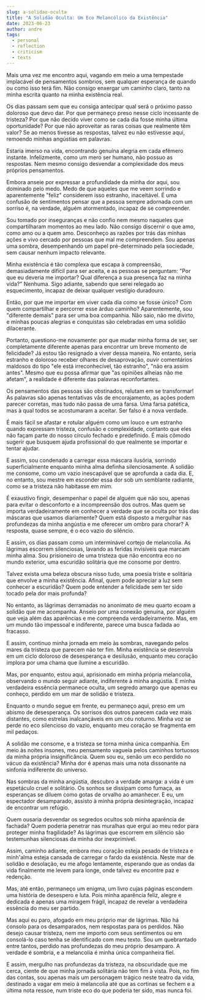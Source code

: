 ```yaml
---
slug: a-solidao-oculta
title: "A Solidão Oculta: Um Eco Melancólico da Existência"
date: 2023-06-23
author: andre
tags:
  - personal
  - reflection
  - criticism
  - texts
---
```


Mais uma vez me encontro aqui, vagando em meio a uma tempestade implacável de pensamentos sombrios, sem qualquer esperança de quando ou como isso terá fim. Não consigo enxergar um caminho claro, tanto na minha escrita quanto na minha existência real.

Os dias passam sem que eu consiga antecipar qual será o próximo passo doloroso que devo dar. Por que permaneço preso nesse ciclo incessante de tristeza? Por que não decido viver como se cada dia fosse minha última oportunidade? Por que não aproveitar as raras coisas que realmente têm valor? Se ao menos tivesse as respostas, talvez eu não estivesse aqui, remoendo minhas angústias em palavras.

Estaria imerso na vida, encontrando genuína alegria em cada efêmero instante. Infelizmente, como um mero ser humano, não possuo as respostas. Nem mesmo consigo desvendar a complexidade dos meus próprios pensamentos.

Embora anseie por expressar a profundidade da minha dor aqui, sou dominado pelo medo. Medo de que aqueles que me veem sorrindo e aparentemente "feliz" considerem isso estranho, inaceitável. É uma confusão de sentimentos pensar que a pessoa sempre adornada com um sorriso é, na verdade, alguém atormentado, incapaz de se compreender.

Sou tomado por inseguranças e não confio nem mesmo naqueles que compartilharam momentos ao meu lado. Não consigo discernir o que amo, como amo ou a quem amo. Desconheço as razões por trás das minhas ações e vivo cercado por pessoas que mal me compreendem. Sou apenas uma sombra, desempenhando um papel pré-determinado pela sociedade, sem causar nenhum impacto relevante.

Minha existência é tão complexa que escapa à compreensão, demasiadamente difícil para ser aceita, e as pessoas se perguntam: "Por que eu deveria me importar? Qual diferença a sua presença faz na minha vida?" Nenhuma. Sigo adiante, sabendo que serei relegado ao esquecimento, incapaz de deixar qualquer vestígio duradouro.

Então, por que me importar em viver cada dia como se fosse único? Com quem compartilhar e percorrer esse árduo caminho? Aparentemente, sou "diferente demais" para ser uma boa companhia. Não saio, não me divirto, e minhas poucas alegrias e conquistas são celebradas em uma solidão dilacerante.

Portanto, questiono-me novamente: por que mudar minha forma de ser, ser completamente diferente apenas para encontrar um breve momento de felicidade? Já estou tão resignado a viver dessa maneira. No entanto, seria estranho e doloroso receber olhares de desaprovação, ouvir comentários maldosos do tipo "ele está irreconhecível, tão estranho", "não era assim antes". Mesmo que eu possa afirmar que "as opiniões alheias não me afetam", a realidade é diferente das palavras reconfortantes.

Os pensamentos das pessoas são obstinados, relutam em se transformar! As palavras são apenas tentativas vãs de encorajamento, as ações podem parecer corretas, mas tudo não passa de uma farsa. Uma farsa patética, mas à qual todos se acostumaram a aceitar. Ser falso é a nova verdade.

É mais fácil se afastar e rotular alguém como um louco e um estranho quando expressam tristeza, confusão e complexidade, contanto que eles não façam parte do nosso círculo fechado e predefinido. É mais cômodo sugerir que busquem ajuda profissional do que realmente se importar e tentar ajudar.

E assim, sou condenado a carregar essa máscara ilusória, sorrindo superficialmente enquanto minha alma definha silenciosamente. A solidão me consome, como um vazio inescapável que se aprofunda a cada dia. E, no entanto, sou mestre em esconder essa dor sob um semblante radiante, como se a tristeza não habitasse em mim.

É exaustivo fingir, desempenhar o papel de alguém que não sou, apenas para evitar o desconforto e a incompreensão dos outros. Mas quem se importa verdadeiramente em conhecer a verdade que se oculta por trás das máscaras que usamos diariamente? Quem está disposto a mergulhar nas profundezas da minha angústia e me oferecer um ombro para chorar? A resposta, quase sempre, é o eco vazio do silêncio.

E assim, os dias passam como um interminável cortejo de melancolia. As lágrimas escorrem silenciosas, lavando as feridas invisíveis que marcam minha alma. Sou prisioneiro de uma tristeza que não encontra eco no mundo exterior, uma escuridão solitária que me consome por dentro.

Talvez exista uma beleza obscura nisso tudo, uma poesia triste e solitária que envolve a minha existência. Afinal, quem pode apreciar a luz sem conhecer a escuridão? Quem pode entender a felicidade sem ter sido tocado pela dor mais profunda?

No entanto, as lágrimas derramadas no anonimato de meu quarto ecoam a solidão que me acompanha. Anseio por uma conexão genuína, por alguém que veja além das aparências e me compreenda verdadeiramente. Mas, em um mundo tão impessoal e indiferente, parece uma busca fadada ao fracasso.

E assim, continuo minha jornada em meio às sombras, navegando pelos mares da tristeza que parecem não ter fim. Minha existência se desenrola em um ciclo doloroso de desesperança e desilusão, enquanto meu coração implora por uma chama que ilumine a escuridão.

Mas, por enquanto, estou aqui, aprisionado em minha própria melancolia, observando o mundo seguir adiante, indiferente à minha angústia. E minha verdadeira essência permanece oculta, um segredo amargo que apenas eu conheço, perdido em um mar de solidão e tristeza.

Enquanto o mundo segue em frente, eu permaneço aqui, preso em um abismo de desesperança. Os sorrisos dos outros parecem cada vez mais distantes, como estrelas inalcançáveis em um céu noturno. Minha voz se perde no eco silencioso do vazio, enquanto meu coração se fragmenta em mil pedaços.

A solidão me consome, e a tristeza se torna minha única companhia. Em meio às noites insones, meu pensamento vagueia pelos caminhos tortuosos da minha própria insignificância. Quem sou eu, senão um eco perdido no vácuo da existência? Minha dor é apenas mais uma nota dissonante na sinfonia indiferente do universo.

Nas sombras da minha angústia, descubro a verdade amarga: a vida é um espetáculo cruel e solitário. Os sonhos se dissipam como fumaça, as esperanças se diluem como gotas de orvalho ao amanhecer. E eu, um espectador desamparado, assisto à minha própria desintegração, incapaz de encontrar um refúgio.

Quem ousaria desvendar os segredos ocultos sob minha aparência de fachada? Quem poderia penetrar nas muralhas que ergui ao meu redor para proteger minha fragilidade? As lágrimas que escorrem em silêncio são testemunhas silenciosas da minha dor inexprimível.

Assim, caminho adiante, embora meu coração esteja pesado de tristeza e minh'alma esteja cansada de carregar o fardo da existência. Neste mar de solidão e desolação, eu me afogo lentamente, esperando que as ondas da vida finalmente me levem para longe, onde talvez eu encontre paz e redenção.

Mas, até então, permaneço um enigma, um livro cujas páginas escondem uma história de desespero e luta. Pois minha aparência feliz, alegre e dedicada é apenas uma miragem frágil, incapaz de revelar a verdadeira essência do meu ser partido.

Mas aqui eu paro, afogado em meu próprio mar de lágrimas. Não há consolo para os desamparados, nem respostas para os perdidos. Não desejo causar tristeza, nem me importo com seus sentimentos ou em consolá-lo caso tenha se identificado com meu texto. Sou um quebrantado entre tantos, perdido nas profundezas do meu próprio desamparo. A verdade é sombria, e a melancolia é minha única companheira fiel.

E assim, mergulho nas profundezas da tristeza, na obscuridade que me cerca, ciente de que minha jornada solitária não tem fim à vista. Pois, no fim das contas, sou apenas mais um personagem trágico neste teatro da vida, destinado a vagar em meio à melancolia até que as cortinas se fechem e a última nota ressoe, num triste eco do que poderia ter sido, mas nunca foi.
